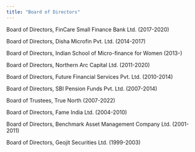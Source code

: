 ```yaml
---
title: "Board of Directors"
---
```


Board of Directors, FinCare Small Finance Bank Ltd. (2017-2020)

Board of Directors, Disha Microfin Pvt. Ltd. (2014-2017)

Board of Directors, Indian School of Micro-finance for Women (2013-)

Board of Directors, Northern Arc Capital Ltd. (2011-2020)

Board of Directors, Future Financial Services Pvt. Ltd. (2010-2014)

Board of Directors, SBI Pension Funds Pvt. Ltd. (2007-2014)

Board of Trustees, True North (2007-2022)

Board of Directors, Fame India Ltd. (2004-2010)

Board of Directors, Benchmark Asset Management Company Ltd. (2001-2011)

Board of Directors, Geojit Securities Ltd. (1999-2003)
